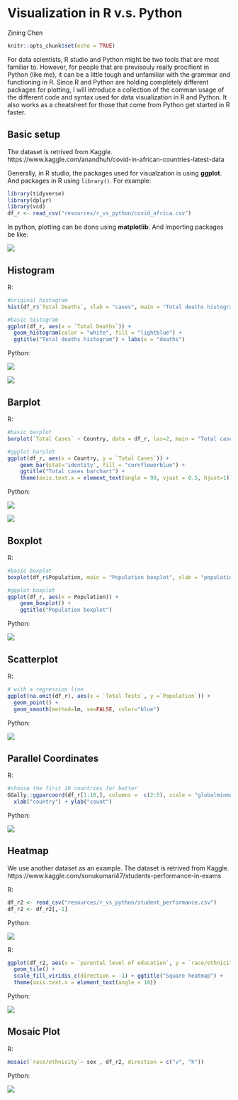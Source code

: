 # Visualization in R v.s. Python

Zining Chen

```r
knitr::opts_chunk$set(echo = TRUE)
```

For data scientists, R studio and Python might be two tools that are most familiar to. However, for people that are previsouly really procifient in Python (like me), it can be a little tough and unfamiliar with the grammar and functioning in R. Since R and Python are holding completely different packages for plotting, I will introduce a collection of the comman usage of the different code and syntax used for data visualization in R and Python. It also works as a cheatsheet for those that come from Python get started in R faster.


## Basic setup

The dataset is retrived from Kaggle. https://www.kaggle.com/anandhuh/covid-in-african-countries-latest-data

Generally, in R studio, the packages used for visualzation is using **ggplot**. And packages in R using `library()`. For example:

```r
library(tidyverse)
library(dplyr)
library(vcd)
df_r <- read_csv("resources/r_vs_python/covid_africa.csv")
```

In python, plotting can be done using **matplotlib**. And importing packages be like:

![](resources/r_vs_python/pic1.png)

## Histogram

R:

```r
#original histogram
hist(df_r$`Total Deaths`, xlab = "cases", main = "Total deaths histogram")
```

```r
#basic histogram
ggplot(df_r, aes(x = `Total Deaths`)) + 
  geom_histogram(color = "white", fill = "lightblue") + 
  ggtitle("Total deaths histogram") + labs(x = "deaths")
```

Python:

![](resources/r_vs_python/pic2_hist.png)

![](resources/r_vs_python/pic3_hist.png)


## Barplot

R:

```r
#basic barplot
barplot(`Total Cases` ~ Country, data = df_r, las=2, main = "Total cases barplot")
```

```r
#ggplot barplot
ggplot(df_r, aes(x = Country, y = `Total Cases`)) +
    geom_bar(stat='identity', fill = "cornflowerblue") +
    ggtitle("Total cases barchart") +
    theme(axis.text.x = element_text(angle = 90, vjust = 0.5, hjust=1))
```


Python:

![](resources/r_vs_python/pic4_bar.png)

![](resources/r_vs_python/pic5_bar.png)

## Boxplot

R:

```r
#basic boxplot
boxplot(df_r$Population, main = "Population boxplot", xlab = "population")
```

```r
#ggplot boxplot
ggplot(df_r, aes(x = Population)) +
    geom_boxplot() +
    ggtitle("Population boxplot") 
```

Python:

![](resources/r_vs_python/pic6_box.png)

## Scatterplot

R:

```r
# with a regression line
ggplot(na.omit(df_r), aes(x = `Total Tests`, y =`Population`)) +
  geom_point() +
  geom_smooth(method=lm, se=FALSE, color="blue")
```


Python:

![](resources/r_vs_python/pic7_scatter.png)

## Parallel Coordinates

R:

```r
#choose the first 10 countries for better
GGally::ggparcoord(df_r[1:10,], columns =  c(2:5), scale = "globalminmax", groupColumn = "Country") + 
  xlab("country") + ylab("count")
```

Python:

![](resources/r_vs_python/pic8_parcoord.png)


## Heatmap

We use another dataset as an example.
The dataset is retrived from Kaggle. https://www.kaggle.com/sonukumari47/students-performance-in-exams

R:

```r
df_r2 <- read_csv("resources/r_vs_python/student_performance.csv")
df_r2 <- df_r2[,-1]
```

Python:

![](resources/r_vs_python/pic9.png)

R:

```r
ggplot(df_r2, aes(x = `parental level of education`, y = `race/ethnicity`,fill = `math percentage`)) + 
  geom_tile() +
  scale_fill_viridis_c(direction = -1) + ggtitle("Square heatmap") +
  theme(axis.text.x = element_text(angle = 10))
```


Python:

![](resources/r_vs_python/pic10_heat.png)

## Mosaic Plot

R:

```r
mosaic(`race/ethnicity`~ sex , df_r2, direction = c("v", "h"))
```


Python:

![](resources/r_vs_python/pic11_mo.png)




